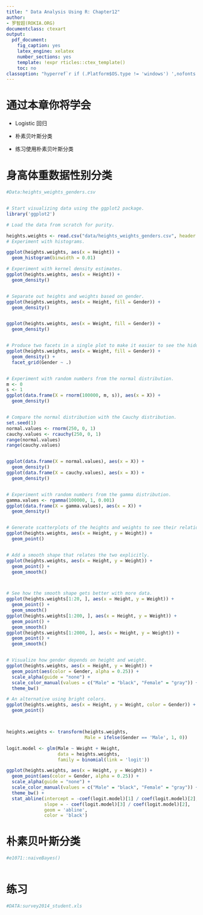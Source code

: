 ```yaml
---
title: " Data Analysis Using R: Chapter12"
author: 
- 罗智超(ROKIA.ORG)
documentclass: ctexart
output:
  pdf_document:
    fig_caption: yes
    latex_engine: xelatex
    number_sections: yes
    template: !expr rticles::ctex_template()
    toc: no
classoption: "hyperref`r if (.Platform$OS.type != 'windows') ',nofonts'`"
---
```


# 通过本章你将学会

- Logistic 回归

- 朴素贝叶斯分类

- 练习使用朴素贝叶斯分类


# 身高体重数据性别分类

```r

#Data:heights_weights_genders.csv


# Start visualizing data using the ggplot2 package.
library('ggplot2')

# Load the data from scratch for purity.

heights.weights <- read.csv("data/heights_weights_genders.csv", header = TRUE, sep = ',')
# Experiment with histograms.

ggplot(heights.weights, aes(x = Height)) +
  geom_histogram(binwidth = 0.01)

# Experiment with kernel density estimates.
ggplot(heights.weights, aes(x = Height)) +
  geom_density()


# Separate out heights and weights based on gender.
ggplot(heights.weights, aes(x = Height, fill = Gender)) +
  geom_density()


ggplot(heights.weights, aes(x = Weight, fill = Gender)) +
  geom_density()


# Produce two facets in a single plot to make it easier to see the hidden structure.
ggplot(heights.weights, aes(x = Weight, fill = Gender)) +
  geom_density() +
  facet_grid(Gender ~ .)


# Experiment with random numbers from the normal distribution.
m <- 0
s <- 1
ggplot(data.frame(X = rnorm(100000, m, s)), aes(x = X)) +
  geom_density()


# Compare the normal distribution with the Cauchy distribution.
set.seed(1)
normal.values <- rnorm(250, 0, 1)
cauchy.values <- rcauchy(250, 0, 1)
range(normal.values)
range(cauchy.values)


ggplot(data.frame(X = normal.values), aes(x = X)) +
  geom_density()
ggplot(data.frame(X = cauchy.values), aes(x = X)) +
  geom_density()


# Experiment with random numbers from the gamma distribution.
gamma.values <- rgamma(100000, 1, 0.001)
ggplot(data.frame(X = gamma.values), aes(x = X)) +
  geom_density()


# Generate scatterplots of the heights and weights to see their relationship.
ggplot(heights.weights, aes(x = Height, y = Weight)) +
  geom_point()


# Add a smooth shape that relates the two explicitly.
ggplot(heights.weights, aes(x = Height, y = Weight)) +
  geom_point() +
  geom_smooth()



# See how the smooth shape gets better with more data.
ggplot(heights.weights[1:20, ], aes(x = Height, y = Weight)) +
  geom_point() +
  geom_smooth()
ggplot(heights.weights[1:200, ], aes(x = Height, y = Weight)) +
  geom_point() +
  geom_smooth()
ggplot(heights.weights[1:2000, ], aes(x = Height, y = Weight)) +
  geom_point() +
  geom_smooth()


# Visualize how gender depends on height and weight.
ggplot(heights.weights, aes(x = Height, y = Weight)) +
  geom_point(aes(color = Gender, alpha = 0.25)) +
  scale_alpha(guide = "none") + 
  scale_color_manual(values = c("Male" = "black", "Female" = "gray")) +
  theme_bw()

# An alternative using bright colors.
ggplot(heights.weights, aes(x = Height, y = Weight, color = Gender)) +
  geom_point()



heights.weights <- transform(heights.weights,
                             Male = ifelse(Gender == 'Male', 1, 0))

logit.model <- glm(Male ~ Weight + Height,
                   data = heights.weights,
                   family = binomial(link = 'logit'))

ggplot(heights.weights, aes(x = Height, y = Weight)) +
  geom_point(aes(color = Gender, alpha = 0.25)) +
  scale_alpha(guide = "none") + 
  scale_color_manual(values = c("Male" = "black", "Female" = "gray")) +
  theme_bw() +
  stat_abline(intercept = -coef(logit.model)[1] / coef(logit.model)[2],
              slope = - coef(logit.model)[3] / coef(logit.model)[2],
              geom = 'abline',
              color = 'black')


```

# 朴素贝叶斯分类
```r
#e1071::naiveBayes()



```


# 练习
```r
#DATA:survey2014_student.xls
```


